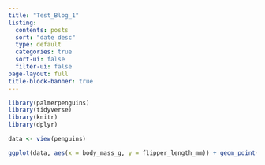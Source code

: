 ```yaml
---
title: "Test_Blog_1"
listing:
  contents: posts
  sort: "date desc"
  type: default
  categories: true
  sort-ui: false
  filter-ui: false
page-layout: full
title-block-banner: true
---
```


```r
library(palmerpenguins)
library(tidyverse)
library(knitr)
library(dplyr)
```


```r

data <- view(penguins)

```

```r
ggplot(data, aes(x = body_mass_g, y = flipper_length_mm)) + geom_point()

```


